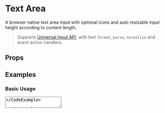 

# Text Area

<AssetCard className='float-right margin' component={TextArea} />

A browser native text area input with optional icons and auto resizable input height according to content length.

> Supports [Universal Input API](/docs/ui/inputs#universal-input-api), with text `format`, `parse`, `normalize` and event action handlers.

## Props

<PropsTable component={TextArea} />

## Examples

### Basic Usage

<CodeExample>
  <TextArea />
</CodeExample>

<CodeExample desc='Via Universal Input'>
  <Input type='textarea' />
</CodeExample>

### Input Customisation

<CodeExample desc='Label & Placeholder Text'>
  <View>
    <TextArea label='Label' placeholder='Placeholder' />
  </View>
</CodeExample>

<CodeExample desc='Icon at the Start'>
  <TextArea icon='edit' placeholder='Placeholder' />
</CodeExample>

<CodeExample desc='Icon at the End'>
  <TextArea iconEnd='copy' placeholder='Placeholder' />
</CodeExample>

### Input Sizes

<CodeExample>
  <View className='gap'>
    <TextArea className='font-smallest' placeholder='smallest' />
    <TextArea className='font-smaller' placeholder='smaller' />
    <TextArea className='font-small' placeholder='small' />
    <TextArea placeholder='base' />
    <TextArea className='font-large' placeholder='large' />
    <TextArea className='font-larger' placeholder='larger' />
    <TextArea className='font-largest' placeholder='largest' />
  </View>
</CodeExample>

<CodeExample desc='Single Row Text Area'>
  <TextArea rows={1} value='rows={1}' />
</CodeExample>

<CodeExample desc='Automatically Resize Rows to Fit Content Height'>
  <TextArea resize value='Add new lines to resize...' />
</CodeExample>

<CodeExample desc='Compact Text Area Width'>
  <TextArea compact value='Compact' />
</CodeExample>

### Input States

<CodeExample desc='Disabled'>
  <TextArea disabled value='disabled' />
</CodeExample>

<CodeExample desc='Read only'>
  <TextArea readonly value='readonly' />
</CodeExample>

<CodeExample desc='Loading'>
  <TextArea loading value='loading' />
</CodeExample>

### Input Values

<CodeExample desc='Default Text Content'>
  <TextArea defaultValue='Default Value' />
</CodeExample>

<CodeExample desc='Controlled State'>
  <TextArea controlledValue value='Controlled Value' />
</CodeExample>

<CodeExample desc='Hybrid State (uncontrolled, but updates on `value` changes)'>
  {() => {
    const [value, set] = useState('Uncontrolled Synced Value')
    return (
      <View className='center gap'>
        <TextArea value={value} />
        <Button onClick={() => set('Updated ' + timeSince(start) + ' ago')}>
          👆🏽 Update
        </Button>
      </View>
    )
  }}
</CodeExample>

### Event Handlers

<CodeExample desc='On Change Callback'>
  <TextArea placeholder='Edit to fire event' onChange={(e, value) => alert(
    ips('onChange(\n  event: Event,\n  value: {value},\n  name?: string,\n  self: object,\n) {}', {value})
  )} />
</CodeExample>

<CodeExample desc='On Focus Callback'>
  <TextArea placeholder='Focus to fire event' onFocus={(e, value) => {
    // cannot alert() because after alert input gets focus again
    console.log(ips('onFocus(\n  event: Event,\n  value: {value},\n  name?: string,\n  self: object,\n) {}', {value}))
  }} />
</CodeExample>

<CodeExample desc='On Blur Callback'>
  <TextArea placeholder='Blur to fire event' onBlur={(e, value) => alert(
    ips('onBlur(\n  event: Event,\n  value: {value},\n  name?: string,\n  self: object,\n) {}', {value})
  )} />
</CodeExample>

<CodeExample desc='On Remove Callback'>
  <TextArea value='Click the cross icon to clear text content' onRemove={(e, value) => alert(
    ips('onRemove(\n  event: Event,\n  value: {value},\n  name?: string,\n  self: object,\n) {}', {value})
  )} />
</CodeExample>

To add validation error message or tooltip, use [Universal TextArea Input](/docs/ui/inputs/Input).
